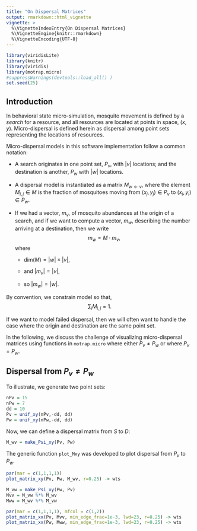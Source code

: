 ```yaml
---
title: "On Dispersal Matrices" 
output: rmarkdown::html_vignette
vignette: >
  %\VignetteIndexEntry{On Dispersal Matrices}
  %\VignetteEngine{knitr::rmarkdown}
  %\VignetteEncoding{UTF-8}
---
```


```r
library(viridisLite)
library(knitr)
library(viridis)
library(motrap.micro)
#suppressWarnings(devtools::load_all() )
set.seed(25)
```

## Introduction

In behavioral state micro-simulation, mosquito movement is defined by a *search* for a resource, and all resources are located at points in space, $(x,y).$  Micro-dispersal is defined herein as dispersal among point sets representing the locations of resources.

Micro-dispersal models in this software implementation follow a common notation: 

+ A search originates in one point set, $P_v$, with $|v|$ locations; and the destination is another, $P_w$ with $|w|$ locations. 

+ A dispersal model is instantiated as a matrix $M_{w \leftarrow v},$ where the element $M_{i,j} \in M$ is the fraction of mosquitoes moving from $(x_j, y_j) \in P_v$ to $(x_i, y_i) \in P_w$. 

+ If we had a vector, $m_v$, of mosquito abundances at the origin of a search, and if we want to compute a vector, $m_w$,  describing the number arriving at a destination, then we write $$m_w = M \cdot m_v,$$ where

    + $\mbox{dim}(M) = |w| \times |v|,$ 
    
    + and $|m_v| = |v|,$ 
    
    + so $|m_w| = |w|.$ 


By convention, we constrain model so that, $$\sum_i M_{i,j}=1.$$  

If we want to model failed dispersal, then we will often want to handle the case where the origin and destination are the same point set. 

In the following, we discuss the challenge of visualizing micro-dispersal matrices using functions in `motrap.micro` where either $P_v \neq P_w$  or where $P_v = P_w.$ 

##  Dispersal from $P_v \neq P_w$ 

To illustrate, we generate two point sets:

```r
nPv = 15 
nPw = 7
dd = 10
Pv = unif_xy(nPv,-dd, dd) 
Pw = unif_xy(nPw,-dd, dd) 
```

Now, we can define a dispersal matrix from $S$ to $D$:

```r
M_wv = make_Psi_xy(Pv, Pw)
```

The generic function `plot_Mxy` was developed to plot dispersal from $P_v$ to $P_w.$ 

```r
par(mar = c(1,1,1,1))
plot_matrix_xy(Pv, Pw, M_wv, r=0.25) -> wts
```

```r
M_vw = make_Psi_xy(Pw, Pv)
Mvv = M_vw %*% M_wv
Mww = M_wv %*% M_vw
```


```r
par(mar = c(1,1,1,1), mfcol = c(1,2))
plot_matrix_xx(Pv, Mvv, min_edge_frac=1e-3, lwd=23, r=0.25) -> wts
plot_matrix_xx(Pw, Mww, min_edge_frac=1e-3, lwd=23, r=0.25) -> wts
```
